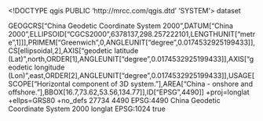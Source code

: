 <!DOCTYPE qgis PUBLIC 'http://mrcc.com/qgis.dtd' 'SYSTEM'>
<qgis version="3.34.2-Prizren">
  <identifier></identifier>
  <parentidentifier></parentidentifier>
  <language></language>
  <type>dataset</type>
  <title></title>
  <abstract></abstract>
  <links/>
  <dates/>
  <fees></fees>
  <encoding></encoding>
  <crs>
    <spatialrefsys nativeFormat="Wkt">
      <wkt>GEOGCRS["China Geodetic Coordinate System 2000",DATUM["China 2000",ELLIPSOID["CGCS2000",6378137,298.257222101,LENGTHUNIT["metre",1]]],PRIMEM["Greenwich",0,ANGLEUNIT["degree",0.0174532925199433]],CS[ellipsoidal,2],AXIS["geodetic latitude (Lat)",north,ORDER[1],ANGLEUNIT["degree",0.0174532925199433]],AXIS["geodetic longitude (Lon)",east,ORDER[2],ANGLEUNIT["degree",0.0174532925199433]],USAGE[SCOPE["Horizontal component of 3D system."],AREA["China - onshore and offshore."],BBOX[16.7,73.62,53.56,134.77]],ID["EPSG",4490]]</wkt>
      <proj4>+proj=longlat +ellps=GRS80 +no_defs</proj4>
      <srsid>27734</srsid>
      <srid>4490</srid>
      <authid>EPSG:4490</authid>
      <description>China Geodetic Coordinate System 2000</description>
      <projectionacronym>longlat</projectionacronym>
      <ellipsoidacronym>EPSG:1024</ellipsoidacronym>
      <geographicflag>true</geographicflag>
    </spatialrefsys>
  </crs>
  <extent/>
</qgis>
